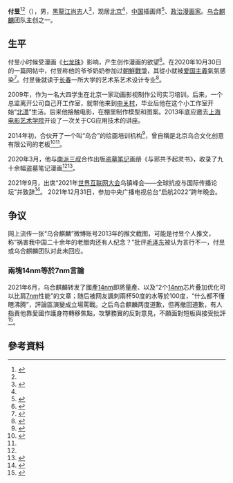 {{Infobox artist
| honorific_prefix = 
| name             = 付昱
| honorific_suffix = 
| image            = 乌合麒麟.jpg
| image_size       = 
| alt              = 
| caption          = 
| native_name      = 
| native_name_lang = 
| birth_name       = 付昱
| birth_date       = {{Birth date and age|1988|7|22}}
| birth_place      = {{CHN}}[[黑龙江省|黑龙江省]][[尚志市|尚志市]]
| death_date       = <!-- {{Death date and age|YYYY|MM|DD|YYYY|MM|DD}} --> 
| death_place      =
| resting_place    =
| resting_place_coordinates = <!-- {{Coord|LAT|LONG|type:landmark|display=inline}} -->
| nationality      = {{PRC}}
| education        = 本科
| alma_mater       = 
| known_for        =
| notable_works    = 《和平之师》 
| style            = [[政治漫画|政治漫画]]
| movement         = 
| spouse           = 
| awards           = <!-- {{awd|award|year|title|role|name}} -->
| elected          = 
| patrons          = 
| memorials        = 
| website          = <!-- {{URL|Example.com}} -->
| module           =
}}
'''付昱'''<ref name=iqiyi>{{Cite web|title=与邪共予起灵书 文轩网正版图书-文轩网旗舰店-爱奇艺商城|url=http://mall.iqiyi.com/item/19rrkd0mtc|accessdate=2021-03-28|work=mall.iqiyi.com|archive-date=2020-12-07|archive-url=https://web.archive.org/web/20201207164010/http://mall.iqiyi.com/item/19rrkd0mtc|dead-url=no}}</ref><ref name=jd/>（{{bd|1988年|7月22日}}），男，[[黑龍江|黑龍江]][[尚志市|尚志]]人<ref name=jd>{{cite news |title=与邪共予起灵书南派三叔 |url=https://item.jd.com/69262141597.html |publisher=京東 |accessdate=2022-01-01 |archive-date=2022-01-01 |archive-url=https://web.archive.org/web/20220101202439/https://item.jd.com/69262141597.html }}</ref>，现居[[北京|北京]]<ref name=iqiyi/>，[[中华人民共和国|中国]]插画师<ref>{{cite web |title=中纪委网站引用乌合麒麟新作：美式民主遮羞布被撕了个干干净净 |url=https://world.huanqiu.com/article/41TAgvP1drX |website=环球网 |accessdate=2021-01-25 |archive-date=2021-01-30 |archive-url=https://web.archive.org/web/20210130093234/https://world.huanqiu.com/article/41TAgvP1drX |dead-url=no }}</ref>、[[政治漫畫|政治漫画家]]。[[乌合麒麟|乌合麒麟]]团队主创之一。

== 生平 ==
付昱小时候受漫画《[[七龙珠|七龙珠]]》影响，产生创作漫画的欲望<ref>{{cite news |author1=涂晓彬 |author2=杨晓明 |title=专访 乌合麒麟——CG画手的爆红之路 |url=https://www.gzdaily.cn/site2/pad/content/2020-10/08/content_1391794.html |accessdate=2021-09-30 |work=广州日报全媒体 |date=2020-10-08 |archive-date=2022-01-01 |archive-url=https://web.archive.org/web/20220101202839/https://www.gzdaily.cn/site2/pad/content/2020-10/08/content_1391794.html }}</ref>。在2020年10月30日的一篇网帖中，付昱称他的爷爷奶奶参加过[[朝鮮戰爭|朝鮮戰爭]]，其從小就被[[爱国主義|爱国主義]]氣氛感染<ref>{{cite news |title=下午察：画家乌合麒麟何许人也？ |url=https://www.zaobao.com/realtime/china/story20201202-1105606 |publisher=聯合早報}}</ref>。付昱後就读于[[长春|长春]]一所大学的艺术系艺术设计专业<ref>{{cite news |author=Lulu |editor1=兰宇航 |editor2=Slap |editor3=Youkou |title=谁是乌合麒麟？ |url=http://app.onlylady.com/?c=Article&a=Detail&aid=3987109 |accessdate=2021-09-30 |work=时尚志 |date=2021-04-23 |archive-date=2021-09-30 |archive-url=https://web.archive.org/web/20210930185241/http://app.onlylady.com/?c=Article&a=Detail&aid=3987109 }}</ref>。

2009年，作为一名大四学生在北京一家动画影视制作公司实习培训。后来，一个总监离开公司自己开工作室，就带他来到[[中关村|中关村]]，毕业后他在这个小工作室开始“[[北漂|北漂]]”生活。后来他接触电影，在棚里制作模型和图案。2013年底应邀去[[上海电影艺术学院|上海电影艺术学院]]开设了一次关于CG应用技术的讲座。

2014年初，合伙开了一个叫“乌合”的绘画培训机构<ref>{{cite web |title=讽刺漫画家乌合麒麟照片资料简介 |url=http://www.wmxa.cn/a/202012/716512_2.html |website=兵马俑在线}}</ref>{{需要更好来源}}，曾自稱是北京乌合文化创意有限公司的老板<ref name=澳大利亚广播公司>{{cite news |title=“战狼画手”乌合麒麟奉劝澳总理管好自己的军队 |url=https://www.abc.net.au/chinese/2020-12-02/doctored-image-of-australian-soldier-tweeted-by-chinese-diplomat/12942664 |publisher=澳大利亚广播公司 |accessdate=2021-02-08 |archive-date=2020-12-10 |archive-url=https://web.archive.org/web/20201210171340/https://www.abc.net.au/chinese/2020-12-02/doctored-image-of-australian-soldier-tweeted-by-chinese-diplomat/12942664 |dead-url=no }}</ref><ref name=iqiyi/>。

2020年3月，他与[[南派三叔|南派三叔]]合作出版[[盗墓笔记|盗墓笔记]]画册《与邪共予起灵书》，收录了九十余幅盗墓笔记漫画<ref name=iqiyi/><ref>{{cite Q|Q103999447}}</ref>。

2021年9月，出席“2021年[[世界互联网大会|世界互联网大会]]乌镇峰会——全球抗疫与国际传播论坛”并致辞<ref>{{cite news |editor=王祎 |title=乌合麒麟分享创作心路 探索视觉传达的“非凡力量” |url=https://www.chinanews.com/gn/2021/09-26/9574467.shtml |accessdate=2021-09-30 |work=中国新闻网 |date=2021-09-26 |archive-date=2021-11-02 |archive-url=https://web.archive.org/web/20211102134446/http://www.chinanews.com/gn/2021/09-26/9574467.shtml }}</ref>。
2021年12月31日，参加中央广播电视总台“启航2022”跨年晚会。

== 争议 ==
{{See also|乌合麒麟#争议}}
网上流传一张“乌合麒麟”微博账号2013年的推文截图，可能是付昱个人推文，称“祸害我中国二十余年的老腊肉还有人纪念？”批评[[毛泽东|毛泽东]]被认为言行不一，付昱或乌合麒麟团队对此未回应。

===兩塊14nm等於7nm言論===
2021年6月，乌合麒麟转发了國產[[14纳米制程|14nm]]即將量產、以及“2个[[14纳米制程|14nm]]芯片叠加优化可以比肩[[7纳米制程|7nm]]性能”的文章；随后被网友諷刺兩杯50度的水等於100度，“什么都不懂瞎沸腾”，評論區演變成立場罵戰。之后乌合麒麟两度道歉，但再撤回道歉，有人指責他靠愛國作護身符轉移焦點，攻擊務實的反對意見，不願面對短板與接受批評<ref>{{Cite web|title=乌合麒麟撤回道歉 称3D封装技术确实存在“芯片堆叠优化技术”不是造谣|url=http://www.cnbeta.com/articles/tech/1145803.htm|access-date=2021-06-27|work=观察者网|language=zh-CN|archive-date=2021-07-05|archive-url=https://web.archive.org/web/20210705100900/https://www.cnbeta.com/articles/tech/1145803.htm}}</ref>。

==參考資料==
<references />